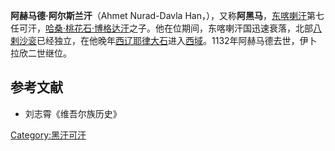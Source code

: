 '''阿赫马德·阿尔斯兰汗'''（Ahmet Nurad-Davla Han，{{bd|？||1132年||catIdx=Z}}），又称'''阿黑马'''，[[东喀喇汗|东喀喇汗]]第七任可汗，[[哈桑·桃花石·博格达汗|哈桑·桃花石·博格达汗]]之子。他在位期间，东喀喇汗国迅速衰落，北部[[八剌沙衮|八剌沙衮]]已经独立，在他晚年[[西辽|西辽]][[耶律大石|耶律大石]]进入[[西域|西域]]。1132年阿赫马德去世，伊卜拉欣二世继位。

{{start box}}
{{s-before|[[哈桑·桃花石·博格达汗|哈桑·桃花石·博格达汗]]}}
{{s-title|[[东喀喇汗|东喀喇汗]]可汗|1102年—1132年}}
{{s-after|[[伊卜拉欣二世|伊卜拉欣二世]]}}
{{end box}}

==参考文献==
*刘志霄《维吾尔族历史》

[[Category:黑汗可汗|Category:黑汗可汗]]